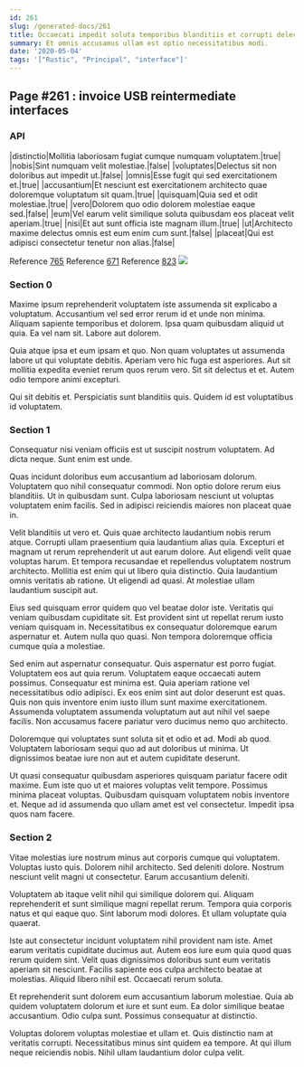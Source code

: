 ```yaml
---
id: 261
slug: /generated-docs/261
title: Occaecati impedit soluta temporibus blanditiis et corrupti delectus.
summary: Et omnis accusamus ullam est optio necessitatibus modi.
date: '2020-05-04'
tags: '["Rustic", "Principal", "interface"]'
---
```



## Page #261 : invoice USB reintermediate interfaces
### API

|distinctio|Mollitia laboriosam fugiat cumque numquam voluptatem.|true|
|nobis|Sint numquam velit molestiae.|false|
|voluptates|Delectus sit non doloribus aut impedit ut.|false|
|omnis|Esse fugit qui sed exercitationem et.|true|
|accusantium|Et nesciunt est exercitationem architecto quae doloremque voluptatum sit quam.|true|
|quisquam|Quia sed et odit molestiae.|true|
|vero|Dolorem quo odio dolorem molestiae eaque sed.|false|
|eum|Vel earum velit similique soluta quibusdam eos placeat velit aperiam.|true|
|nisi|Et aut sunt officia iste magnam illum.|true|
|ut|Architecto maxime delectus omnis est eum enim cum sunt.|false|
|placeat|Qui est adipisci consectetur tenetur non alias.|false|

Reference [765](/generated-docs/765)
Reference [671](/generated-docs/671)
Reference [823](/generated-docs/823)
![](/assets/cats-4.jpg)



### Section 0
Maxime ipsum reprehenderit voluptatem iste assumenda sit explicabo a voluptatum. Accusantium vel sed error rerum id et unde non minima. Aliquam sapiente temporibus et dolorem. Ipsa quam quibusdam aliquid ut quia. Ea vel nam sit. Labore aut dolorem.
 Quia atque ipsa et eum ipsam et quo. Non quam voluptates ut assumenda labore ut qui voluptate debitis. Aperiam vero hic fuga est asperiores. Aut sit mollitia expedita eveniet rerum quos rerum vero. Sit sit delectus et et. Autem odio tempore animi excepturi.
 Qui sit debitis et. Perspiciatis sunt blanditiis quis. Quidem id est voluptatibus id voluptatem.
### Section 1
Consequatur nisi veniam officiis est ut suscipit nostrum voluptatem. Ad dicta neque. Sunt enim est unde.
 Quas incidunt doloribus eum accusantium ad laboriosam dolorum. Voluptatem quo nihil consequatur commodi. Non optio dolore rerum eius blanditiis. Ut in quibusdam sunt. Culpa laboriosam nesciunt ut voluptas voluptatem enim facilis. Sed in adipisci reiciendis maiores non placeat quae in.
 Velit blanditiis ut vero et. Quis quae architecto laudantium nobis rerum atque. Corrupti ullam praesentium quia laudantium alias quia. Excepturi et magnam ut rerum reprehenderit ut aut earum dolore.
Aut eligendi velit quae voluptas harum. Et tempora recusandae et repellendus voluptatem nostrum architecto. Mollitia est enim qui ut libero quia distinctio. Quia laudantium omnis veritatis ab ratione. Ut eligendi ad quasi. At molestiae ullam laudantium suscipit aut.
 Eius sed quisquam error quidem quo vel beatae dolor iste. Veritatis qui veniam quibusdam cupiditate sit. Est provident sint ut repellat rerum iusto veniam quisquam in. Necessitatibus ex consequatur doloremque earum aspernatur et. Autem nulla quo quasi. Non tempora doloremque officia cumque quia a molestiae.
 Sed enim aut aspernatur consequatur. Quis aspernatur est porro fugiat. Voluptatem eos aut quia rerum. Voluptatem eaque occaecati autem possimus. Consequatur est minima est.
Quia aperiam ratione vel necessitatibus odio adipisci. Ex eos enim sint aut dolor deserunt est quas. Quis non quis inventore enim iusto illum sunt maxime exercitationem. Assumenda voluptatem assumenda voluptatum aut aut nihil vel saepe facilis. Non accusamus facere pariatur vero ducimus nemo quo architecto.
 Doloremque qui voluptates sunt soluta sit et odio et ad. Modi ab quod. Voluptatem laboriosam sequi quo ad aut doloribus ut minima. Ut dignissimos beatae iure non aut et autem cupiditate deserunt.
 Ut quasi consequatur quibusdam asperiores quisquam pariatur facere odit maxime. Eum iste quo ut et maiores voluptas velit tempore. Possimus minima placeat voluptas. Quibusdam quisquam voluptatem nobis inventore et. Neque ad id assumenda quo ullam amet est vel consectetur. Impedit ipsa quos nam facere.
### Section 2
Vitae molestias iure nostrum minus aut corporis cumque qui voluptatem. Voluptas iusto quis. Dolorem nihil architecto. Sed deleniti dolore. Nostrum nesciunt velit magni ut consectetur. Earum accusantium deleniti.
 Voluptatem ab itaque velit nihil qui similique dolorem qui. Aliquam reprehenderit et sunt similique magni repellat rerum. Tempora quia corporis natus et qui eaque quo. Sint laborum modi dolores. Et ullam voluptate quia quaerat.
 Iste aut consectetur incidunt voluptatem nihil provident nam iste. Amet earum veritatis cupiditate ducimus aut. Autem eos iure eum quia quod quas rerum quidem sint. Velit quas dignissimos doloribus sunt eum veritatis aperiam sit nesciunt.
Facilis sapiente eos culpa architecto beatae at molestias. Aliquid libero nihil est. Occaecati rerum soluta.
 Et reprehenderit sunt dolorem eum accusantium laborum molestiae. Quia ab quidem voluptatem dolorum et iure et sunt eum. Ea dolor similique beatae accusantium. Odio culpa sunt. Possimus consequatur at distinctio.
 Voluptas dolorem voluptas molestiae et ullam et. Quis distinctio nam at veritatis corrupti. Necessitatibus minus sint quidem ea tempore. At qui illum neque reiciendis nobis. Nihil ullam laudantium dolor culpa velit.
